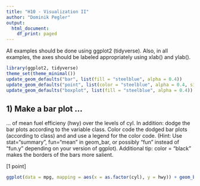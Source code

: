 ```yaml
---
title: "H10 - Visualization II"
author: "Dominik Pegler"
output:
  html_document:
    df_print: paged
---
```


All examples should be done using ggplot2 (tidyverse). Also, in all examples, the axes should be labeled appropriately using xlab() and ylab().

```r
library(ggplot2, tidyverse)
theme_set(theme_minimal())
update_geom_defaults("bar", list(fill = "steelblue", alpha = 0.4))
update_geom_defaults("point", list(color = "steelblue", alpha = 0.4, size = 2.6))
update_geom_defaults("boxplot", list(fill = "steelblue", alpha = 0.4))
```


## 1) Make a bar plot ...

... of mean fuel efficieny (hwy) over the levels of cyl. In addition: dodge the bar plots according to the variable class. Color code the dodged bar plots  (according to class) and and use a legend for the color code. (Hint: Use stat="summary", fun="mean" in geom_bar, or possibly "fun" instead of "fun.y" depending on your version of ggplot). Additional tip: color = "black" makes the borders of the bars more salient. 

[1 point]

```r
ggplot(data = mpg, mapping = aes(x = as.factor(cyl), y = hwy)) + geom_bar(aes(fill = class), color = "grey", stat="summary", fun="mean", position = "dodge") + xlab("Number of cylinders") + ylab("miles per gallon (highway)")
```
